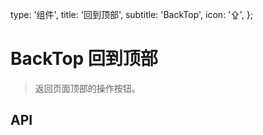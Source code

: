   type: '组件',
  title: '回到顶部',
  subtitle: 'BackTop',
  icon: '⇪',
};

<Box>

# BackTop 回到顶部

> 返回页面顶部的操作按钮。

<SandboxGroup name="back-top" col={1} />
</Box>

<Box text={api}>

## API

</Box>
